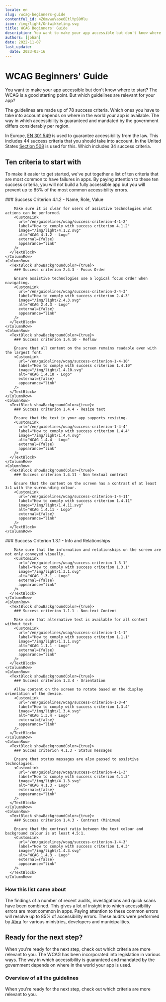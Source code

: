 ```yaml
---
locale: en
slug: /wcag-beginners-guide
contentful_id: 4Z0mvwuVaoe6EtlYpS9Mlu
icon: /img/light/Ontwikkeling.svg
title: WCAG Beginners' Guide
description: You want to make your app accessible but don't know where to start? The WCAG is a good starting point. But which guidelines are relevant for your app? This is a list of ten criteria that are most common to have failures in apps. 
authors: [johan]
date: 2022-11-07
last_update:
  date: 2023-03-16
---
```


# WCAG Beginners' Guide

You want to make your app accessible but don't know where to start? The WCAG is a good starting point. But which guidelines are relevant for your app?

The guidelines are made up of 78 success criteria. Which ones you have to take into account depends on where in the world your app is available. The way in which accessibility is guaranteed and mandated by the government differs considerably per region.

In Europe, [EN 301 549](/en/guidelines/en-301-549) is used to guarantee accessibility from the law. This includes 44 success criteria that you should take into account. In the United States [Section 508](/en/guidelines/section-508) is used for this. Which includes 34 success criteria.

## Ten criteria to start with

To make it easier to get started, we've put together a list of ten criteria that are most common to have failures in apps. By paying attention to these ten success criteria, you will not build a fully accessible app but you will prevent up to 85% of the most common accessibility errors.

<TwoColumnBlock>
  <LeftColumn>
    <ColumnRow>
      <TextBlock showBackgroundColor={true}>
        ### Success Criterion 4.1.2 - Name, Role, Value
        
        Make sure it is clear for users of assistive technologies what actions can be performed.
        <CustomLink
          url="/en/guidelines/wcag/success-criterion-4-1-2"
          label="How to comply with success criterion 4.1.2"
          image="/img/light/4.1.2.svg"
          alt="WCAG 4.1.2 - Logo"
          external={false}
          appearance="link"
        />
      </TextBlock>
    </ColumnRow>
    <ColumnRow>
      <TextBlock showBackgroundColor={true}>
        ### Success criterion 2.4.3 - Focus Order
        
        Ensure assistive technologies use a logical focus order when navigating.
        <CustomLink
          url="/en/guidelines/wcag/success-criterion-2-4-3"
          label="How to comply with success criterion 2.4.3"
          image="/img/light/2.4.3.svg"
          alt="WCAG 2.4.3 - Logo"
          external={false}
          appearance="link"
        />
      </TextBlock>
    </ColumnRow>
    <ColumnRow>
      <TextBlock showBackgroundColor={true}>
        ### Success criterion 1.4.10 - Reflow
        
        Ensure that all content on the screen remains readable even with the largest font.
        <CustomLink
          url="/en/guidelines/wcag/success-criterion-1-4-10"
          label="How to comply with success criterion 1.4.10"
          image="/img/light/1.4.10.svg"
          alt="WCAG 1.4.10 - Logo"
          external={false}
          appearance="link"
        />
      </TextBlock>
    </ColumnRow>
    <ColumnRow>
      <TextBlock showBackgroundColor={true}>
        ### Success criterion 1.4.4 - Resize text
        
        Ensure that the text in your app supports resizing.
        <CustomLink
          url="/en/guidelines/wcag/success-criterion-1-4-4"
          label="How to comply with success criterion 1.4.4"
          image="/img/light/1.4.4.svg"
          alt="WCAG 1.4.4 - Logo"
          external={false}
          appearance="link"
        />
      </TextBlock>
    </ColumnRow>
    <ColumnRow>
      <TextBlock showBackgroundColor={true}>
        ### Success criterion 1.4.11 - Non textual contrast
        
        Ensure that the content on the screen has a contrast of at least 3:1 with the surrounding colour.
        <CustomLink
          url="/en/guidelines/wcag/success-criterion-1-4-11"
          label="How to comply with success criterion 1.4.11"
          image="/img/light/1.4.11.svg"
          alt="WCAG 1.4.11 - Logo"
          external={false}
          appearance="link"
        />
      </TextBlock>
    </ColumnRow>
  </LeftColumn>
  <RightColumn>
    <ColumnRow>
      <TextBlock showBackgroundColor={true}>
        ### Success Criterion 1.3.1 - Info and Relationships
        
        Make sure that the information and relationships on the screen are not only conveyed visually.
        <CustomLink
          url="/en/guidelines/wcag/success-criterion-1-3-1"
          label="How to comply with success criterion 1.3.1"
          image="/img/light/1.3.1.svg"
          alt="WCAG 1.3.1 - Logo"
          external={false}
          appearance="link"
        />
      </TextBlock>
    </ColumnRow>
    <ColumnRow>
      <TextBlock showBackgroundColor={true}>
        ### Success criterion 1.1.1 - Non-text Content
        
        Make sure that alternative text is available for all content without text.
        <CustomLink
          url="/en/guidelines/wcag/success-criterion-1-1-1"
          label="How to comply with success criterion 1.1.1"
          image="/img/light/1.1.1.svg"
          alt="WCAG 1.1.1 - Logo"
          external={false}
          appearance="link"
        />
      </TextBlock>
    </ColumnRow>
    <ColumnRow>
      <TextBlock showBackgroundColor={true}>
        ### Success criterion 1.3.4 - Orientation
        
        Allow content on the screen to rotate based on the display orientation of the device.
        <CustomLink
          url="/en/guidelines/wcag/success-criterion-1-3-4"
          label="How to comply with success criterion 1.3.4"
          image="/img/light/1.3.4.svg"
          alt="WCAG 1.3.4 - Logo"
          external={false}
          appearance="link"
        />
      </TextBlock>
    </ColumnRow>
    <ColumnRow>
      <TextBlock showBackgroundColor={true}>
        ### Succes criterion 4.1.3 - Status messages
        
        Ensure that status messages are also passed to assistive technologies.
        <CustomLink
          url="/en/guidelines/wcag/success-criterion-4-1-3"
          label="How to comply with success criterion 4.1.3"
          image="/img/light/4.1.3.svg"
          alt="WCAG 4.1.3 - Logo"
          external={false}
          appearance="link"
        />
      </TextBlock>
    </ColumnRow>
    <ColumnRow>
      <TextBlock showBackgroundColor={true}>
        ### Success criterion 1.4.3 - Contrast (Minimum)
        
        Ensure that the contrast ratio between the text colour and background colour is at least 4.5:1.
        <CustomLink
          url="/en/guidelines/wcag/success-criterion-1-4-3"
          label="How to comply with success criterion 1.4.3"
          image="/img/light/1.4.3.svg"
          alt="WCAG 1.4.3 - Logo"
          external={false}
          appearance="link"
        />
      </TextBlock>
    </ColumnRow>
  </RightColumn>
</TwoColumnBlock>

### How this list came about

The findings of a number of recent audits, investigations and quick scans have been combined. This gives a lot of insight into which accessibility errors are most common in apps. Paying attention to these common errors will resolve up to 85% of accessibility errors. These audits were performed by [Abra](/en/partners/abra) for various ministries, developers and municipalities.

## Ready for the next step?

When you're ready for the next step, check out which criteria are more relevant to you. The WCAG has been incorporated into legislation in various ways. The way in which accessibility is guaranteed and mandated by the government depends on where in the world your app is used.

<LinkList title="List of international standards" isHighlighted={true}>
  <LinkListItem
    url="/en/guidelines/en-301-549"
    title="EN 301 549 overview"
    appearance="link"
    label="EN 301 549"
    description="EN 301 549 is the European standard which describes requirements which apps must meet in order to be accessible."
    image="/img/light/eu-flag.svg"
    alt="The flag of the European Union "
  />
  <LinkListItem
    url="/en/guidelines/section-508"
    title="Section 508 overview"
    appearance="link"
    label="Section 508"
    description="Section 508 requires United States federal agencies to make their apps accessible for everyone."
    image="/img/light/us-flag.svg"
    alt="The flag of the United States of America"
  />
</LinkList>

### Overview of all the guidelines

When you're ready for the next step, check out which criteria are more relevant to you.

<LinkList title="List of guidelines" isHighlighted={true}>
  <LinkListItem
    url="/en/guidelines/wcag"
    title="WCAG overview"
    appearance="link"
    label="Web Content Accessibility Guidelines (WCAG)"
    description="The Web Content Accessibility Guidelines (WCAG) defines how to make content more accessible to people with disabilities."
    image="/img/light/w3c.svg"
    alt="W3C logo (light)"
  />
  <LinkListItem
    url="/en/guidelines/appt-em"
    title="Appt Evaluation Methodology (Appt-EM)"
    appearance="link"
    label="Appt Evaluation Methodology (Appt-EM)"
    description="The Appt Evaluation Methodology (Appt-EM) can be used to determine the accessibility of apps in a uniform and reproducible manner."
    image="/img/light/Diensten.svg"
    alt="Services"
  />
</LinkList>
